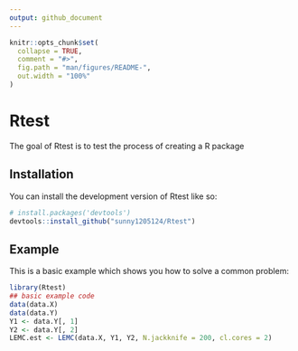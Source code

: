 ```yaml
---
output: github_document
---
```


<!-- README.md is generated from README.Rmd. Please edit that file -->

```r
knitr::opts_chunk$set(
  collapse = TRUE,
  comment = "#>",
  fig.path = "man/figures/README-",
  out.width = "100%"
)
```

# Rtest

<!-- badges: start -->
<!-- badges: end -->

The goal of Rtest is to test the process of creating a R package

## Installation

You can install the development version of Rtest like so:

``` r
# install.packages('devtools')
devtools::install_github("sunny1205124/Rtest")
```

## Example

This is a basic example which shows you how to solve a common problem:

```r
library(Rtest)
## basic example code
data(data.X)
data(data.Y)
Y1 <- data.Y[, 1]
Y2 <- data.Y[, 2]
LEMC.est <- LEMC(data.X, Y1, Y2, N.jackknife = 200, cl.cores = 2)
```

